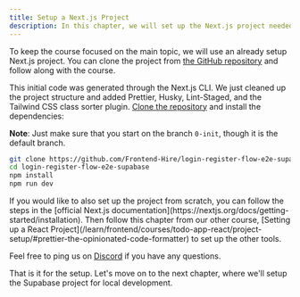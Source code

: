 ```yaml
---
title: Setup a Next.js Project
description: In this chapter, we will set up the Next.js project needed for the course.
---
```


To keep the course focused on the main topic, we will use an already setup Next.js project. You can clone the project from [the GitHub repository](https://github.com/Frontend-Hire/login-register-flow-e2e-supabase) and follow along with the course.

This initial code was generated through the Next.js CLI. We just cleaned up the project structure and added Prettier, Husky, Lint-Staged, and the Tailwind CSS class sorter plugin. [Clone the repository](https://github.com/Frontend-Hire/login-register-flow-e2e-supabase) and install the dependencies:

**Note**: Just make sure that you start on the branch `0-init`, though it is the default branch.

```sh
git clone https://github.com/Frontend-Hire/login-register-flow-e2e-supabase.git
cd login-register-flow-e2e-supabase
npm install
npm run dev
```

<Callout>
If you would like to also set up the project from scratch, you can follow the steps in the [official Next.js documentation](https://nextjs.org/docs/getting-started/installation). Then follow this chapter from our other course, [Setting up a React Project](/learn/frontend/courses/todo-app-react/project-setup/#prettier-the-opinionated-code-formatter) to set up the other tools.

Feel free to ping us on [Discord](https://discord.gg/DWAVqksVtx) if you have any questions.

</Callout>

That is it for the setup. Let's move on to the next chapter, where we'll setup the Supabase project for local development.

